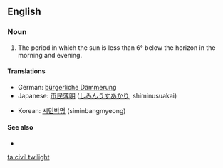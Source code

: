 ==English==

===Noun===
{{en-noun|-|sg=[[civil]] [[twilight]]}}

# The period in which the sun is less than 6° below the horizon in the morning and evening.

====Translations====
{{trans-top|period in which the sun is less than 6° below the horizon}}
* German: [[bürgerliche Dämmerung]] {{f}}
* Japanese: [[市民薄明]] ([[しみんうすあかり]], shiminusuakai)
{{trans-mid}}
* Korean: [[시민박명]] (siminbangmyeong)
{{trans-bottom}}

====See also====
* {{pedialite|Twilight}}

[[ta:civil twilight]]